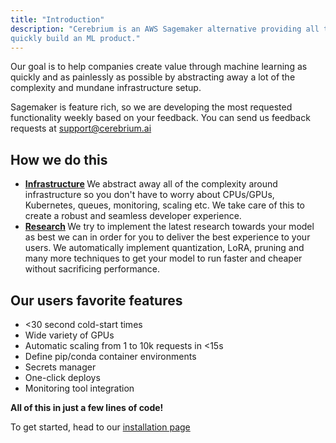 ```yaml
---
title: "Introduction"
description: "Cerebrium is an AWS Sagemaker alternative providing all the features you need to
quickly build an ML product."
---
```


Our goal is to help companies create value through machine learning as quickly and as painlessly as possible by abstracting away a lot of the complexity and mundane infrastructure setup.

Sagemaker is feature rich, so we are developing the most requested functionality
weekly based on your feedback. You can send us feedback requests at
[support@cerebrium.ai](mailto:support@cerebrium.ai)

## How we do this

- <b>
    <u>Infrastructure</u>
  </b>
  We abstract away all of the complexity around infrastructure so you don't have
  to worry about CPUs/GPUs, Kubernetes, queues, monitoring, scaling etc. We take
  care of this to create a robust and seamless developer experience.
- <b>
    <u>Research</u>
  </b>
  We try to implement the latest research towards your model as best we can in
  order for you to deliver the best experience to your users. We automatically implement
  quantization, LoRA, pruning and many more techniques to get your model to run faster
  and cheaper without sacrificing performance.

## Our users favorite features

- \<30 second cold-start times
- Wide variety of GPUs
- Automatic scaling from 1 to 10k requests in \<15s
- Define pip/conda container environments
- Secrets manager
- One-click deploys
- Monitoring tool integration

<b>All of this in just a few lines of code!</b>

To get started, head to our [installation page](/installation)
